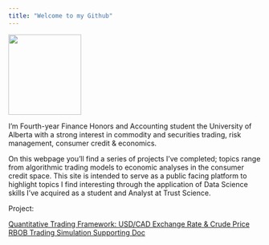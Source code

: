 ```yaml
---
title: "Welcome to my Github"
---
```


<img src="pfp.JPG" width="145.3465" height="160">


I'm Fourth-year Finance Honors and Accounting student the University of Alberta with a strong interest in commodity and securities trading, risk management, consumer credit & economics.

On this webpage you'll find a series of projects I've completed; topics range from algorithmic trading models to economic analyses in the consumer credit space. This site is intended to serve as a public facing platform to highlight topics I find interesting through the application of Data Science skills I've acquired as a student and Analyst at Trust Science.

Project:

<div><a href="usdcad_uso.qmd">Quantitative Trading Framework: USD/CAD Exchange Rate & Crude Price</a></div>
<div><a href="RBOB.qmd">RBOB Trading Simulation Supporting Doc</a></div>



